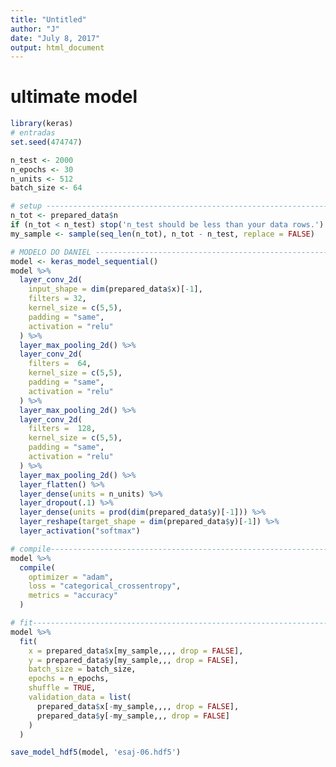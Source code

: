 ```yaml
---
title: "Untitled"
author: "J"
date: "July 8, 2017"
output: html_document
---
```


# ultimate model

```r
library(keras)
# entradas
set.seed(474747)

n_test <- 2000
n_epochs <- 30
n_units <- 512
batch_size <- 64

# setup ------------------------------------------------------------------------
n_tot <- prepared_data$n
if (n_tot < n_test) stop('n_test should be less than your data rows.')
my_sample <- sample(seq_len(n_tot), n_tot - n_test, replace = FALSE)

# MODELO DO DANIEL -------------------------------------------------------------
model <- keras_model_sequential()
model %>%
  layer_conv_2d(
    input_shape = dim(prepared_data$x)[-1],
    filters = 32,
    kernel_size = c(5,5),
    padding = "same",
    activation = "relu"
  ) %>%
  layer_max_pooling_2d() %>%
  layer_conv_2d(
    filters =  64,
    kernel_size = c(5,5),
    padding = "same",
    activation = "relu"
  ) %>%
  layer_max_pooling_2d() %>%
  layer_conv_2d(
    filters =  128,
    kernel_size = c(5,5),
    padding = "same",
    activation = "relu"
  ) %>%
  layer_max_pooling_2d() %>%
  layer_flatten() %>%
  layer_dense(units = n_units) %>%
  layer_dropout(.1) %>% 
  layer_dense(units = prod(dim(prepared_data$y)[-1])) %>%
  layer_reshape(target_shape = dim(prepared_data$y)[-1]) %>%
  layer_activation("softmax")

# compile-----------------------------------------------------------------------
model %>%
  compile(
    optimizer = "adam",
    loss = "categorical_crossentropy",
    metrics = "accuracy"
  )

# fit---------------------------------------------------------------------------
model %>%
  fit(
    x = prepared_data$x[my_sample,,,, drop = FALSE],
    y = prepared_data$y[my_sample,,, drop = FALSE],
    batch_size = batch_size,
    epochs = n_epochs,
    shuffle = TRUE,
    validation_data = list(
      prepared_data$x[-my_sample,,,, drop = FALSE], 
      prepared_data$y[-my_sample,,, drop = FALSE]
    )
  )

save_model_hdf5(model, 'esaj-06.hdf5')

```

